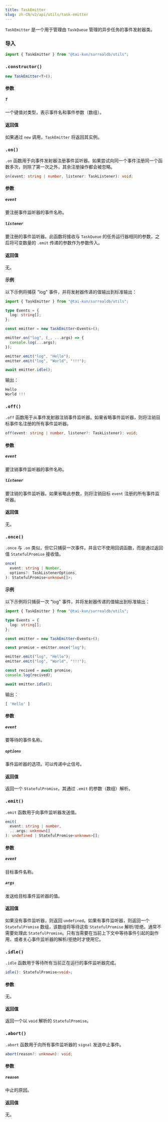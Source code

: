 ```yaml
---
title: TaskEmitter
slug: zh-CN/v2/api/utils/task-emitter
---
```



`TaskEmitter` 是一个用于管理由 `TaskQueue` 管理的异步任务的事件发射器类。

### 导入

```ts
import { TaskEmitter } from "@tai-kun/surrealdb/utils";
```

### `.constructor()`

```ts
new TaskEmitter<T>();
```

#### 参数

##### `T`

一个键值对类型，表示事件名和事件参数（数组）。

#### 返回值

如果通过 `new` 调用，`TaskEmitter` 将返回其实例。

### `.on()` <Badge variant="instance" /><Badge variant="method" />

`.on` 函数用于向事件发射器注册事件监听器。如果尝试向同一个事件注册同一个函数多次，则除了第一次之外，其余注册操作都会被忽略。

```ts
on(event: string | number, listener: TaskListener): void;
```

#### 参数

##### `event`

要注册事件监听器的事件名称。

##### `listener`

要注册的事件监听器。此函数将接收与 `TaskQueue` 的任务运行器相同的参数，之后将可变数量的 `.emit` 传递的参数作为参数传入。

#### 返回值

无。

#### 示例

以下示例将捕获 "log" 事件，并将发射器传递的值输出到标准输出：

```ts
import { TaskEmitter } from "@tai-kun/surrealdb/utils";

type Events = {
  log: string[];
};

const emitter = new TaskEmitter<Events>();

emitter.on("log", (_, ...args) => {
  console.log(...args);
});

emitter.emit("log", "Hello");
emitter.emit("log", "World", "!!!");

await emitter.idle();
```

输出：

```js
Hello
World !!!
```

### `.off()` <Badge variant="instance" /><Badge variant="method" />

`.off` 函数用于从事件发射器注销事件监听器。如果省略事件监听器，则将注销目标事件名注册的所有事件监听器。

```ts
off(event: string | number, listener?: TaskListener): void;
```

#### 参数

##### `event`

要注销事件监听器的事件名称。

##### `listener`

要注销的事件监听器。如果省略此参数，则将注销目标 `event` 注册的所有事件监听器。

#### 返回值

无。

### `.once()` <Badge variant="instance" /><Badge variant="method" />

`.once` 与 `.on` 类似，但它只捕获一次事件。并且它不使用回调函数，而是通过返回值 `StatefulPromise` 接收值。

```ts
once(
  event: string | Number,
  options?: TaskListenerOptions,
): StatefulPromise<unknown[]>;
```

#### 示例

以下示例将只捕获一次 "log" 事件，并将发射器传递的值输出到标准输出：

```ts
import { TaskEmitter } from "@tai-kun/surrealdb/utils";

type Events = {
  log: string[];
};

const emitter = new TaskEmitter<Events>();

const promise = emitter.once("log");

emitter.emit("log", "Hello");
emitter.emit("log", "World", "!!!");

const recived = await promise;
console.log(recived);

await emitter.idle();
```

输出：

```js
[ 'Hello' ]
```

#### 参数

##### `event`

要等待的事件名称。

##### `options`

事件监听器的选项。可以传递中止信号。

#### 返回值

返回一个 `StatefulPromise`，其通过 `.emit` 的参数（数组）解析。

### `.emit()` <Badge variant="instance" /><Badge variant="method" />

`.emit` 函数用于向事件监听器发送值。

```ts
emit(
  event: string | number,
  ...args: unknown[]
): undefined | StatefulPromise<unknown>[];
```

#### 参数

##### `event`

目标事件名称。

##### `args`

发送给目标事件监听器的值。

#### 返回值

如果没有事件监听器，则返回 `undefined`。如果有事件监听器，则返回一个 `StatefulPromise` 数组，该数组将等待这些 `StatefulPromise` 解析/拒绝。通常不需要处理此 `StatefulPromise`。只有当需要在当前上下文中等待事件引起的副作用，或者关心事件监听器的解析/拒绝时才使用它。

### `.idle()` <Badge variant="instance" /><Badge variant="method" />

`.idle` 函数用于等待所有当前正在运行的事件监听器完成。

```ts
idle(): StatefulPromise<void>;
```

#### 参数

无。

#### 返回值

返回一个以 `void` 解析的 `StatefulPromise`。

### `.abort()` <Badge variant="instance" /><Badge variant="method" />

`.abort` 函数用于向所有事件监听器的 `signal` 发送中止事件。

```ts
abort(reason?: unknown): void;
```

#### 参数

##### `reason`

中止的原因。

#### 返回值

无。
